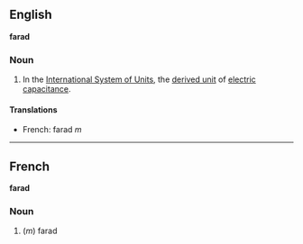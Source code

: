 ==English==
'''farad'''

===Noun===

#In the [[International System of Units]], the [[derived unit]] of [[electric capacitance]].

====Translations====

*French: farad ''m''

----

==French==
'''farad'''

===Noun===

#(''m'') farad